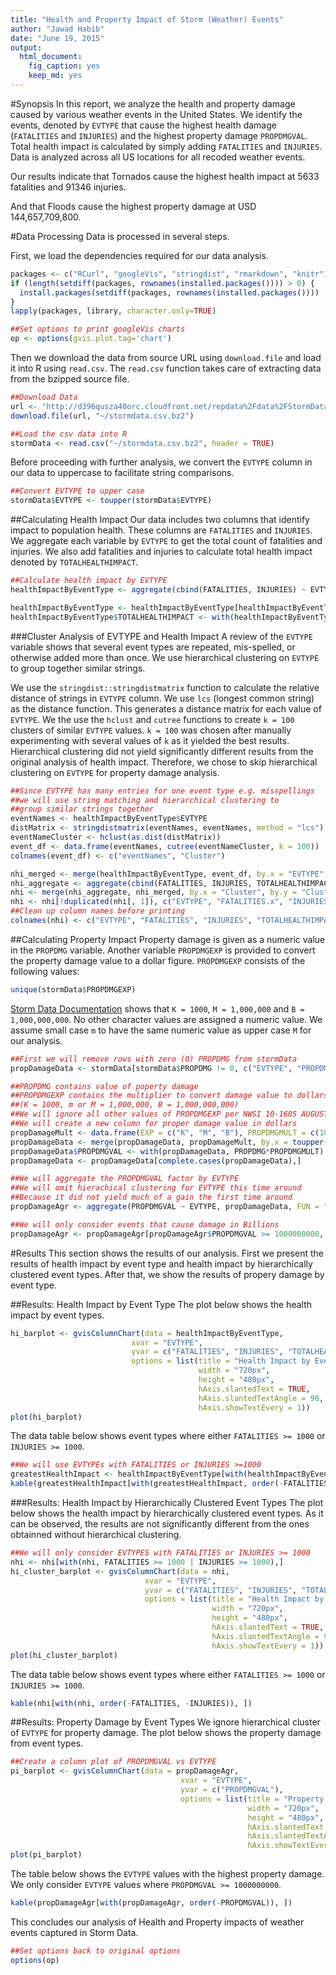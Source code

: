 ```yaml
---
title: "Health and Property Impact of Storm (Weather) Events"
author: "Jawad Habib"
date: "June 19, 2015"
output: 
  html_document: 
    fig_caption: yes
    keep_md: yes
---
```


#Synopsis
In this report, we analyze the health and property damage caused by various weather events in the United States. We identify the events, denoted by `EVTYPE` that cause the highest health damage (`FATALITIES` and `INJURIES`) and the highest property damage `PROPDMGVAL`. Total health impact is calculated by simply adding `FATALITIES` and `INJURIES`. Data is analyzed across all US locations for all recoded weather events. 

Our results indicate that Tornados cause the highest health impact at 5633 fatalities and	91346 injuries.

And that Floods cause the highest property damage at USD 144,657,709,800.

#Data Processing
Data is processed in several steps.

First, we load the dependencies required for our data analysis.

```r
packages <- c("RCurl", "googleVis", "stringdist", "rmarkdown", "knitr")
if (length(setdiff(packages, rownames(installed.packages()))) > 0) {
  install.packages(setdiff(packages, rownames(installed.packages())))  
}
lapply(packages, library, character.only=TRUE)
```

```r
##Set options to print googleVis charts
op <- options(gvis.plot.tag='chart')
```

Then we download the data from source URL using `download.file` and load it into R using `read.csv`. The `read.csv` function takes care of extracting data from the bzipped source file.
```r
##Download Data
url <- "http://d396qusza40orc.cloudfront.net/repdata%2Fdata%2FStormData.csv.bz2"
download.file(url, "~/stormdata.csv.bz2")

##Load the csv data into R
stormData <- read.csv("~/stormdata.csv.bz2", header = TRUE)

```

Before proceeding with further analysis, we convert the `EVTYPE` column in our data to uppercase to facilitate string comparisons.
```r
##Convert EVTYPE to upper case
stormData$EVTYPE <- toupper(stormData$EVTYPE)
```

##Calculating Health Impact
Our data includes two columns that identify impact to population health. These columns are `FATALITIES` and `INJURIES`. We aggregate each variable by `EVTYPE` to get the total count of fatalities and injuries. We also add fatalities and injuries to calculate total health impact denoted by `TOTALHEALTHIMPACT`.

```r
##Calculate health impact by EVTYPE
healthImpactByEventType <- aggregate(cbind(FATALITIES, INJURIES) ~ EVTYPE, stormData, FUN = "sum")

healthImpactByEventType <- healthImpactByEventType[healthImpactByEventType$FATALITIES != 0 | healthImpactByEventType$INJURIES != 0, ]
healthImpactByEventType$TOTALHEALTHIMPACT <- with(healthImpactByEventType, FATALITIES + INJURIES)
```


###Cluster Analysis of EVTYPE and Health Impact
A review of the `EVTYPE` variable shows that several event types are repeated, mis-spelled, or otherwise added more than once. We use hierarchical clustering on `EVTYPE` to group together similar strings.

We use the `stringdist::stringdistmatrix` function to calculate the relative distance of strings in `EVTYPE` column. We use `lcs` (longest common string) as the distance function. This generates a distance matrix for each value of `EVTYPE`. We the use the `hclust` and `cutree` functions to create `k = 100` clusters of similar `EVTYPE` values. `k = 100` was chosen after manually experimenting with several values of `k` as it yielded the best results. Hierarchical clustering did not yield significantly different results from the original analysis of health impact. Therefore, we chose to skip hierarchical clustering on `EVTYPE` for property damage analysis.

```r
##Since EVTYPE has many entries for one event type e.g. misspellings
##we will use string matching and hierarchical clustering to
##group similar strings together
eventNames <- healthImpactByEventType$EVTYPE
distMatrix <- stringdistmatrix(eventNames, eventNames, method = "lcs")
eventNameCluster <- hclust(as.dist(distMatrix))
event_df <- data.frame(eventNames, cutree(eventNameCluster, k = 100))
colnames(event_df) <- c("eventNames", "Cluster")

nhi_merged <- merge(healthImpactByEventType, event_df, by.x = "EVTYPE", by.y = "eventNames", all.x = TRUE)
nhi_aggregate <- aggregate(cbind(FATALITIES, INJURIES, TOTALHEALTHIMPACT) ~ Cluster, data = nhi_merged, FUN = "sum")
nhi <- merge(nhi_aggregate, nhi_merged, by.x = "Cluster", by.y = "Cluster", all.x = TRUE)
nhi <- nhi[!duplicated(nhi[, 1]), c("EVTYPE", "FATALITIES.x", "INJURIES.x", "TOTALHEALTHIMPACT.x")]
##Clean up column names before printing
colnames(nhi) <- c("EVTYPE", "FATALITIES", "INJURIES", "TOTALHEALTHIMPACT")
```


##Calculating Property Impact
Property damage is given as a numeric value in the `PROPDMG` variable. Another variable `PROPDMGEXP` is provided to convert the property damage value to a dollar figure. `PROPDMGEXP` consists of the following values:
```r
unique(stormData$PROPDMGEXP)
```

[Storm Data Documentation](https://d396qusza40orc.cloudfront.net/repdata%2Fpeer2_doc%2Fpd01016005curr.pdf) shows that `K = 1000`, `M = 1,000,000` and `B = 1,000,000,000`. No other character values are assigned a numeric value. We assume small case `m` to have the same numeric value as upper case `M` for our analysis.

```r
##First we will remove rows with zero (0) PROPDMG from stormData
propDamageData <- stormData[stormData$PROPDMG != 0, c("EVTYPE", "PROPDMG", "PROPDMGEXP")]

##PROPDMG contains value of poperty damage
##PROPDMGEXP contains the multiplier to convert damage value to dollars 
##(K = 1000, m or M = 1,000,000, B = 1,000,000,000)
##We will ignore all other values of PROPDMGEXP per NWSI 10-1605 AUGUST 17, 2007 
##We will create a new column for proper damage value in dollars
propDamageMult <- data.frame(EXP = c("K", "M", "B"), PROPDMGMULT = c(1000, 1000000, 1000000000))
propDamageData <- merge(propDamageData, propDamageMult, by.x = toupper("PROPDMGEXP"), by.y = "EXP", all.x = TRUE)
propDamageData$PROPDMGVAL <- with(propDamageData, PROPDMG*PROPDMGMULT)
propDamageData <- propDamageData[complete.cases(propDamageData),]

##We will aggregate the PROPDMGVAL factor by EVTYPE
##We will omit hierachical clustering for EVTYPE this time around
##Because it did not yield much of a gain the first time around
propDamageAgr <- aggregate(PROPDMGVAL ~ EVTYPE, propDamageData, FUN = "sum")

##We will only consider events that cause damage in Billions
propDamageAgr <- propDamageAgr[propDamageAgr$PROPDMGVAL >= 1000000000, ]
```

#Results
This section shows the results of our analysis. First we present the results of health impact by event type and health impact by hierarchically clustered event types. After that, we show the results of propery damage by event type.

##Results: Health Impact by Event Type
The plot below shows the health impact by event types.
```r
hi_barplot <- gvisColumnChart(data = healthImpactByEventType, 
                           xvar = "EVTYPE", 
                           yvar = c("FATALITIES", "INJURIES", "TOTALHEALTHIMPACT"), 
                           options = list(title = "Health Impact by Event Type", 
                                          width = "720px", 
                                          height = "480px", 
                                          hAxis.slantedText = TRUE,
                                          hAxis.slantedTextAngle = 90, 
                                          hAxis.showTextEvery = 1))
plot(hi_barplot)
```

The data table below shows event types where either `FATALITIES >= 1000` or `INJURIES >= 1000`.
```r
##We will use EVTYPEs with FATALITIES or INJURIES >=1000
greatestHealthImpact <- healthImpactByEventType[with(healthImpactByEventType, FATALITIES >= 1000 | INJURIES >= 1000),]
kable(greatestHealthImpact[with(greatestHealthImpact, order(-FATALITIES, -INJURIES)), ])
```

###Results: Health Impact by Hierarchically Clustered Event Types
The plot below shows the health impact by hierarchically clustered event types. As it can be observed, the results are not significantly different from the ones obtainned without hierarchical clustering.
```r
##We will only consider EVTYPES with FATALITIES or INJURIES >= 1000
nhi <- nhi[with(nhi, FATALITIES >= 1000 | INJURIES >= 1000),]
hi_cluster_barplot <- gvisColumnChart(data = nhi, 
                              xvar = "EVTYPE", 
                              yvar = c("FATALITIES", "INJURIES", "TOTALHEALTHIMPACT"), 
                              options = list(title = "Health Impact by Clustered Event Type", 
                                             width = "720px", 
                                             height = "480px", 
                                             hAxis.slantedText = TRUE,
                                             hAxis.slantedTextAngle = 90, 
                                             hAxis.showTextEvery = 1))
plot(hi_cluster_barplot)
```

The data table below shows event types where either `FATALITIES >= 1000` or `INJURIES >= 1000`.
```r
kable(nhi[with(nhi, order(-FATALITIES, -INJURIES)), ])
```

##Results: Property Damage by Event Types
We ignore hierarchical cluster of `EVTYPE` for property damage. The plot below shows the property damage from event types.
```r
##Create a column plot of PROPDMGVAL vs EVTYPE 
pi_barplot <- gvisColumnChart(data = propDamageAgr, 
                                      xvar = "EVTYPE", 
                                      yvar = c("PROPDMGVAL"), 
                                      options = list(title = "Property Impact by Event Type", 
                                                     width = "720px", 
                                                     height = "480px", 
                                                     hAxis.slantedText = TRUE,
                                                     hAxis.slantedTextAngle = 90, 
                                                     hAxis.showTextEvery = 4))
plot(pi_barplot)
```


The table below shows the `EVTYPE` values with the highest property damage. We only consider `EVTYPE` values where `PROPDMGVAL >= 1000000000`.

```r
kable(propDamageAgr[with(propDamageAgr, order(-PROPDMGVAL)), ])
```

This concludes our analysis of Health and Property impacts of weather events captured in Storm Data.
```r
##Set options back to original options
options(op)
```